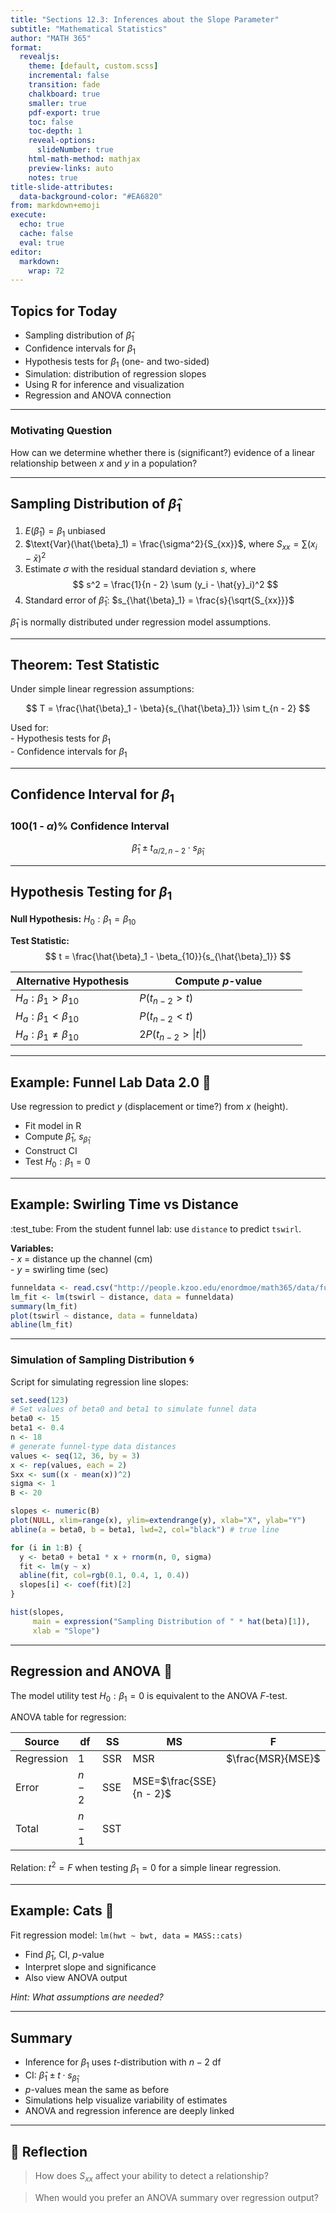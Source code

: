 ```yaml
---
title: "Sections 12.3: Inferences about the Slope Parameter"
subtitle: "Mathematical Statistics"
author: "MATH 365"
format:
  revealjs:
    theme: [default, custom.scss]
    incremental: false
    transition: fade
    chalkboard: true
    smaller: true
    pdf-export: true
    toc: false
    toc-depth: 1
    reveal-options:
      slideNumber: true
    html-math-method: mathjax
    preview-links: auto
    notes: true
title-slide-attributes:
  data-background-color: "#EA6820"
from: markdown+emoji
execute:
  echo: true
  cache: false
  eval: true
editor:
  markdown:
    wrap: 72
---
```



## Topics for Today

- Sampling distribution of $\hat{\beta}_1$
- Confidence intervals for $\beta_1$
- Hypothesis tests for $\beta_1$ (one- and two-sided)
- Simulation: distribution of regression slopes
- Using R for inference and visualization
- Regression and ANOVA connection

---

###
::: callout-note
### Motivating Question
How can we determine whether there is (significant?) evidence of a linear relationship between $x$ and $y$ in a population?
:::

---

## Sampling Distribution of $\hat{\beta}_1$

1. $E(\hat{\beta}_1) = \beta_1$  \Rightarrow unbiased
2. $\text{Var}(\hat{\beta}_1) = \frac{\sigma^2}{S_{xx}}$, where $S_{xx} = \sum(x_i - \bar{x})^2$
3. Estimate $\sigma$ with the residual standard deviation $s$, where
$$
s^2 = \frac{1}{n - 2} \sum (y_i - \hat{y}_i)^2
$$
4. Standard error of $\hat{\beta}_1$:  \quad $s_{\hat{\beta}_1} = \frac{s}{\sqrt{S_{xx}}}$

::: {.smaller}
::: callout-important
$\hat{\beta}_1$ is normally distributed under regression model assumptions.
:::
:::

---

## Theorem: Test Statistic

Under simple linear regression assumptions:

$$
T = \frac{\hat{\beta}_1 - \beta}{s_{\hat{\beta}_1}} \sim t_{n - 2}
$$

Used for:  
- Hypothesis tests for $\beta_1$  
- Confidence intervals for $\beta_1$  

---

## Confidence Interval for $\beta_1$

::: callout-note
### 100(1 - $\alpha$)% Confidence Interval
$$
\hat{\beta}_1 \pm t_{\alpha/2, n - 2} \cdot s_{\hat{\beta}_1}
$$
:::


---  



## Hypothesis Testing for $\beta_1$

**Null Hypothesis:** $H_0: \beta_1 = \beta_{10}$

**Test Statistic:**
$$
t = \frac{\hat{\beta}_1 - \beta_{10}}{s_{\hat{\beta}_1}}
$$

::: {.smaller}

| Alternative Hypothesis         | Compute $p$-value                        |
|-------------------------------|------------------------------------------|
| $H_a: \beta_1 > \beta_{10}$   | $P(t_{n - 2} > t)$                        |
| $H_a: \beta_1 < \beta_{10}$   | $P(t_{n - 2} < t)$                        |
| $H_a: \beta_1 \ne \beta_{10}$ | $2P(t_{n - 2} > |t|)$                     |

:::




---  

## Example: Funnel Lab Data 2.0 🧪

Use regression to predict $y$ (displacement or time?) from $x$ (height).

- Fit model in R
- Compute $\hat{\beta}_1$, $s_{\hat{\beta}_1}$
- Construct CI
- Test $H_0: \beta_1 = 0$


---  

## Example: Swirling Time vs Distance

:test_tube: From the student funnel lab: use `distance` to predict
`tswirl`.

**Variables:**   
- $x$ = distance up the channel (cm)   
- $y$ = swirling time (sec)    
  

```r
funneldata <- read.csv("http://people.kzoo.edu/enordmoe/math365/data/funneldata.csv")
lm_fit <- lm(tswirl ~ distance, data = funneldata)
summary(lm_fit)
plot(tswirl ~ distance, data = funneldata)
abline(lm_fit)
```

------------------------------------------------------------------------



### Simulation of Sampling Distribution 🌀 {.smaller}

Script for simulating regression line slopes:

```r
set.seed(123)
# Set values of beta0 and beta1 to simulate funnel data
beta0 <- 15
beta1 <- 0.4
n <- 18
# generate funnel-type data distances
values <- seq(12, 36, by = 3)
x <- rep(values, each = 2)
Sxx <- sum((x - mean(x))^2)
sigma <- 1
B <- 20

slopes <- numeric(B)
plot(NULL, xlim=range(x), ylim=extendrange(y), xlab="X", ylab="Y")
abline(a = beta0, b = beta1, lwd=2, col="black") # true line

for (i in 1:B) {
  y <- beta0 + beta1 * x + rnorm(n, 0, sigma)
  fit <- lm(y ~ x)
  abline(fit, col=rgb(0.1, 0.4, 1, 0.4))
  slopes[i] <- coef(fit)[2]
}

hist(slopes,
     main = expression("Sampling Distribution of " * hat(beta)[1]),
     xlab = "Slope")
```

---

## Regression and ANOVA 🔄

::: callout-note
The model utility test $H_0: \beta_1 = 0$ is equivalent to the ANOVA $F$-test.
:::

ANOVA table for regression:

| Source     | df    | SS     | MS           | F                                |
|------------|-------|--------|--------------|----------------------------------|
| Regression | 1     | SSR    | MSR          | $\frac{MSR}{MSE}$       |
| Error      | $n-2$ | SSE    | MSE=$\frac{SSE}{n - 2}$ |                                  |
| Total      | $n-1$ | SST    |              |                                  |

Relation: $t^2 = F$ when testing $\beta_1 = 0$ for a simple linear regression.

---

## Example: Cats 🐾

Fit regression model: `lm(hwt ~ bwt, data = MASS::cats)`

- Find $\hat{\beta}_1$, CI, $p$-value
- Interpret slope and significance
- Also view ANOVA output

_Hint: What assumptions are needed?_

---

## Summary

- Inference for $\beta_1$ uses $t$-distribution with $n-2$ df
- CI: $\hat{\beta}_1 \pm t \cdot s_{\hat{\beta}_1}$
- $p$-values mean the same as before
- Simulations help visualize variability of estimates
- ANOVA and regression inference are deeply linked

---

## 🤔 Reflection

> How does $S_{xx}$ affect your ability to detect a relationship?

> When would you prefer an ANOVA summary over regression output?
